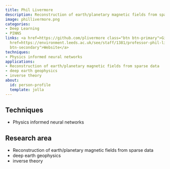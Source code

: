 ```yaml
---
title: Phil Livermore
description: Reconstruction of earth/planetary magnetic fields from sparse data
image: phillivermore.png
categories:
- Deep Learning
- PINNS
links: <a href=https://github.com/plivermore class="btn btn-primary">Github</a><a
  href=https://environment.leeds.ac.uk/see/staff/1381/professor-phil-livermore class="btn
  btn-secondary">Website</a>
techniques:
- Physics informed neural networks
applications:
- Reconstruction of earth/planetary magnetic fields from sparse data
- deep earth geophysics
- inverse theory
about:
  id: person-profile
  template: jolla
---
```

   
:::{#person-profile}
:::
   
##
## Techniques
   
- Physics informed neural networks
   
##
## Research area
   
- Reconstruction of earth/planetary magnetic fields from sparse data
- deep earth geophysics
- inverse theory
